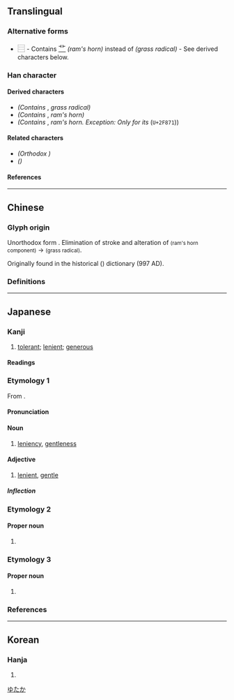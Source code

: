 {{also|寬|宽}}
{{character info}}
==Translingual==
{{Han simplified forms|寬|寛|宽}}
{{Han stroke|[[File:寛 - U+05BDB- KanjiVG stroke order.svg]]}}

===Alternative forms===
* <big>⿳{{l|mul|[[宀]][[⻀]][[見]]}}</big> - Contains <big>[[⻀]]</big> ''(ram's horn)'' instead of {{l|mul|艹}} ''(grass radical)'' - See derived characters below.

===Han character===
{{Han char|rn=40|rad=宀|as=10|sn=13|four=30212|canj=JTBU|ids=⿱宀莧}}

====Derived characters====
* <big>{{l|mul|[[𭳈]]}}</big> ''(Contains'' {{l|mul|⿳[[宀]][[艹]][[見]]}}, ''grass radical)'' <!-- Note: 𫣷 contains 寬 (with dot) not 寛 -->
* <big>{{l|mul|[[𡣚]], [[𬞸]]}}</big> ''(Contains'' <big>{{l|mul|⿳[[宀]][[⻀]][[見]]}}</big>, ''ram's horn)''
* <big>{{l|mul|[[𡬘]]}}</big> ''(Contains'' <big>{{l|mul|⿳[[宀]][[⻀]][[見]]}}</big>, ''ram's horn. Exception: Only for its {{w|CJK Compatibility Ideographs|compatibility form}}'' (<code>U+2F871</code>))

====Related characters====
* <big>{{l|mul|[[寬]]}}</big> ''(Orthodox {{w|Traditional Chinese characters|traditional form}})''
* <big>{{l|mul|[[宽]]}}</big> ''({{w|Simplified Chinese}})''

====References====
{{Han ref|kx=0290.121|dkj=07276|hdz=20945.080|uh=5BDB}}

----

==Chinese==

===Glyph origin===
Unorthodox form {{Han simp|寬|f=萈|t=莧|nocap=y}}. Elimination of {{l|zh|丶}} stroke and alteration of {{l|zh|𦫳|⻀}} <small>(ram's horn component)</small> → {{l|zh|艹}} <small>(grass radical)</small>.

Originally found in the historical {{w|Longkan Shoujian}} ({{lw|zh|龍龕手鑑}}) dictionary (997 AD).

===Definitions===
{{zh-see|寬|v}} <!-- Refer 《龍龕手鑑．宀部》 and http://dict.variants.moe.edu.tw/variants/rbt/word_attribute.rbt?quote_code=QTAxMDUyLTAwMQ#22 -->

----

==Japanese==
{{ja-kanji forms|寛|寬}}

===Kanji===
{{ja-kanji|grade=c|rs=宀10|kyu=寬}}

# [[tolerant]]; [[lenient]]; [[generous]]

====Readings====
{{ja-readings
|goon=かん<くわん
|kanon=かん<くわん
|kun=ひろ-い, ゆる-やか, くつろ-ぐ
}}

===Etymology 1===
{{ja-kanjitab|かん|yomi=on}}
From {{der|ja|ltc|sort=かん|-}} {{ltc-l|寬}}.

====Pronunciation====
{{ja-pron|かん|acc=1|acc_ref=DJR|y=on}}

====Noun====
{{ja-noun|かん|hhira=くわん}}

# [[leniency]], [[gentleness]]

====Adjective====
{{ja-adj|かん|hhira=くわん|infl=na}}

# [[lenient]], [[gentle]]

=====Inflection=====
{{ja-na|かん}}

===Etymology 2===

====Proper noun====
{{ja-pos|proper|ゆたか}}

# {{given name|ja|male}}

===Etymology 3===

====Proper noun====
{{ja-pos|proper|ひろし}}

# {{given name|ja|male}}

===References===
<references/>
[[Category:Japanese male given names|ゆたか]]

----

==Korean==

===Hanja===
{{ko-hanja|hangeul=관|rv=gwan|mr=kwan}}

# {{rfdef|ko|sort=宀10}}